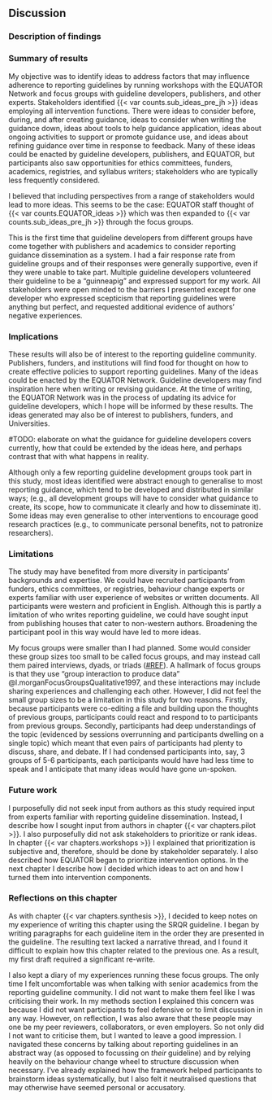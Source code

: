 ## Discussion

### Description of findings

<!-- 
* short summary of the main findings
* include some interpretation of the data in the context of previous findings, experiences, theory, or a guiding paradigm or approach.
* The discussion provides authors an opportunity to:
  * elaborate on their findings in relation to their research question(s) and study purpose(s);
  * connect their findings to prior empirical work, theories, and/or frameworks; 
  * and discuss implications:
    * describe how findings contribute to or advance the field
    * Implications may include transferability, or specifying the appropriate scope for generalization of the findings beyond the study (e.g., to other settings, populations, time periods, circumstances).
-->

### Summary of results

My objective was to identify ideas to address factors that may influence adherence to reporting guidelines by running workshops with the EQUATOR Network and focus groups with guideline developers, publishers, and other experts. Stakeholders identified {{< var counts.sub_ideas_pre_jh >}} ideas employing all intervention functions. There were ideas to consider before, during, and after creating guidance, ideas to consider when writing the guidance down, ideas about tools to help guidance application, ideas about ongoing activities to support or promote guidance use, and ideas about refining guidance over time in response to feedback. Many of these ideas could be enacted by guideline developers, publishers, and EQUATOR, but participants also saw opportunities for ethics committees, funders, academics, registries, and syllabus writers; stakeholders who are typically less frequently considered.

I believed that including perspectives from a range of stakeholders would lead to more ideas. This seems to be the case: EQUATOR staff thought of {{< var counts.EQUATOR_ideas >}} which was then expanded to {{< var counts.sub_ideas_pre_jh >}} through the focus groups. 

This is the first time that guideline developers from different groups have come together with publishers and academics to consider reporting guidance dissemination as a system. I had a fair response rate from guideline groups and of their responses were generally supportive, even if they were unable to take part. Multiple guideline developers volunteered their guideline to be a "guinneapig" and expressed support for my work. All stakeholders were open minded to the barriers I presented except for one developer who expressed scepticism that reporting guidelines were anything but perfect, and requested additional evidence of authors' negative experiences.

<!-- This is also the first time a behaviour change framework has been used to identify ways to encourage the application of reporting guidance and so is an important step in the journey towards an evidence based intervention underpinned with theory. Intervention functions and policy categories were an effective way to prompt discussion when participants ran out of ideas or repeatedly focussed on the same type of intervention that had already been documented. I also felt that the framework helped guideline developers detach themselves from their creations and look at them objectively. Keeping discussion focussed on guidelines _in general_ (not theirs in particular), having evidence for barriers, and including mixed perspectives within groups, also helped.

#DECIDE I think I'll take out the paragraph above.  -->
<!-- 
#STRETCH consider adding interpretation if asked. Do GL developers agree on what RGs are and what they aim to do? Are they the E&E? Are they the checklist? Are they encouraging transparency? Or a stepping stone to standardised design and reporting format? And second point, do developers have the skills and resources to gather and act on feedback, and to turn publications into refined resources?

### Interpretations

Two questions divided participants more than others; whether reporting guidelines should be agnostic to design choices, and whether they should be viewed as rules (standards or requirements), or just a point in the right direction (guidance). The term 'guideline' is used ambiguously in scholarly publishing. NICE defines clinical guidelines as 'recommendations', which is in line with the Cambridge dictionary definition: "information intended to advise people on how something should be done". Thus guidelines "advise" or "recommend" but don't enforce or legislate. However, _journal author guidelines_ can be perceived as _rules_ that researchers have to adhere to if they want to publish, synonymous with _instructions_. Some participants were concerned that reporting guidelines may be perceived as rules, and that authors should be reassured that "guidelines are just that: guidelines!". Conversely, a few participants argued strongly that reporting guidelines should be seen as rules.

These divisions over whether guidelines are guides or rules, and whether they should include opinions about design, may reflect differences between the scope of reporting guidelines, and the perspective of developers. For example, some reporting guidelines cover specific types of study that are homogenous in design and approach (e.g., ontology and epistemology). In this instance, developers may feel comfortable making assumptions or recommendations about design choices, and may be more likely to consider guidelines as standards that can be enforced. In comparison, developers of guidelines with a broader scope may have purposefully tried to not make assumptions about design or approach in an attempt to accommodate studies that share a single feature (e.g., population or method) but vary in all others, such as their design or ontology.

The division could also reflect variation in developers' aims. Transparency may be the end goal for most, but others may consider reporting standards to be a stepping stone towards influencing (what they consider to be) good design. -->

<!-- #ASK: connect their findings to prior empirical work, theories, and/or frameworks -->

### Implications

These results will also be of interest to the reporting guideline community. Publishers, funders, and institutions will find food for thought on how to create effective policies to support reporting guidelines. Many of the ideas could be enacted by the EQUATOR Network. Guideline developers may find inspiration here when writing or revising guidance. At the time of writing, the EQUATOR Network was in the process of updating its advice for guideline developers, which I hope will be informed by these results. The ideas generated may also be of interest to publishers, funders, and Universities.

#TODO: elaborate on what the guidance for guideline developers covers currently, how that could be extended by the ideas here, and perhaps contrast that with what happens in reality.

<!-- #### Transferability -->

Although only a few reporting guideline development groups took part in this study, most ideas identified were abstract enough to generalise to most reporting guidance, which tend to be developed and distributed in similar ways; (e.g., all development groups will have to consider what guidance to create, its scope, how to communicate it clearly and how to disseminate it). Some ideas may even generalise to other interventions to encourage good research practices (e.g., to communicate personal benefits, not to patronize researchers). 

### Limitations

The study may have benefited from more diversity in participants' backgrounds and expertise. We could have recruited participants from funders, ethics committees, or registries, behaviour change experts or experts familiar with user experience of websites or written documents. All participants were western and proficient in English. Although this is partly a limitation of who writes reporting guideline, we could have sought input from publishing houses that cater to non-western authors. Broadening the participant pool in this way would have led to more ideas. 

My focus groups were smaller than I had planned. Some would consider these group sizes too small to be called focus groups, and may instead call them paired interviews, dyads, or triads ([#REF](https://www.aqr.org.uk/glossary/triad)). A hallmark of focus groups is that they use "group interaction to produce data" @l.morganFocusGroupsQualitative1997, and these interactions may include sharing experiences and challenging each other. However, I did not feel the small group sizes to be a limitation in this study for two reasons. Firstly, because participants were co-editing a file and building upon the thoughts of previous groups, participants could react and respond to to participants from previous groups.  Secondly, participants had deep understandings of the topic (evidenced by sessions overrunning and participants dwelling on a single topic) which meant that even pairs of participants had plenty to discuss, share, and debate. If I had condensed participants into, say, 3 groups of 5-6 participants, each participants would have had less time to speak and I anticipate that many ideas would have gone un-spoken. 

### Future work

I purposefully did not seek input from authors as this study required input from experts familiar with reporting guideline dissemination. Instead, I describe how I sought input from authors in chapter {{< var chapters.pilot >}}. I also purposefully did not ask stakeholders to prioritize or rank ideas. In chapter {{< var chapters.workshops >}} I explained that prioritization is subjective and, therefore, should be done by stakeholder separately. I also described how EQUATOR began to prioritize intervention options. In the next chapter I describe how I decided which ideas to act on and how I turned them into intervention components.

### Reflections on this chapter

As with chapter {{< var chapters.synthesis >}}, I decided to keep notes on my experience of writing this chapter using the SRQR guideline. I began by writing paragraphs for each guideline item in the order they are presented in the guideline. The resulting text lacked a narrative thread, and I found it difficult to explain how this chapter related to the previous one. As a result, my first draft required a significant re-write. 

I also kept a diary of my experiences running these focus groups. The only time I felt uncomfortable was when talking with senior academics from the reporting guideline community. I did not want to make them feel like I was criticising their work. In my methods section I explained this concern was because I did not want participants to feel defensive or to limit discussion in any way. However, on reflection, I was also aware that these people may one be my peer reviewers, collaborators, or even employers. So not only did I not want to criticise them, but I wanted to leave a good impression. I navigated these concerns by talking about reporting guidelines in an abstract way (as opposed to focussing on _their_ guideline) and by relying heavily on the behaviour change wheel to structure discussion when necessary. I've already explained how the framework helped participants to brainstorm ideas systematically, but I also felt it neutralised questions that may otherwise have seemed personal or accusatory.
